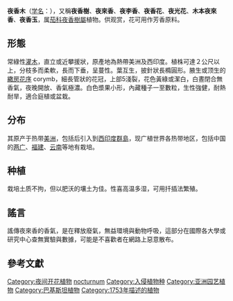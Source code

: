 {{Redirect2|夜香木|柬埔寨提供的一個热带风暴的命名|颱風娜基莉}}
{{Speciesbox
|image=Jasmine NightBloomimg2 Asit.jpg
|image caption=花序
|status=LC
|status system=IUCN3.1
|status ref={{r|IUCN}}
|taxon = Cestrum nocturnum
|authority = [[L.|L.]], 1753
|synonyms ref={{r|powo}}
|synonyms={{collapsible list|{{taxon list
 |*''Cestrum graciliflorum''| [[Dunal|Dunal]], 1852
 |*''Cestrum leucocarpum''| Dunal, 1852
 |*''Cestrum multiflorum''| [[Roem.|Roem.]] & [[Schult.|Schult.]], 1819
 |*''Cestrum nocturnum'' var. ''mexicanum''| [[O.E.Schulz|O.E.Schulz]], 1910
 |*''Cestrum propinquum''| [[M.Martens|M.Martens]] & [[Galeotti|Galeotti]], 1845
 |*''Cestrum scandens''| [[Thibaud|Thibaud]] ex Dunal, 1852
 |*''Cestrum spicatum''| [[Mill.|Mill.]], 1768
 |*''Cestrum suberosum''| [[Jacq.|Jacq.]], 1804
 }}}}
}}
'''夜香木'''（[[学名|学名]]：{{lang|la|''Cestrum nocturnum''}}），又稱'''夜香樹'''、'''夜來香'''、'''夜李香'''、'''夜香花'''、'''夜光花'''、'''木本夜來香'''、'''夜香玉'''，属[[茄科|茄科]][[夜香樹屬|夜香樹屬]]植物。供观赏，花可用作芳香原料。{{r|powo}}

==形態==
常綠性[[灌木|灌木]]，直立或近攀援狀，原產地為熱帶美洲及西印度。植株可達２公尺以上，分枝多而柔軟，長而下垂，呈蔓性。葉互生，披針狀長橢圓形。腋生或顶生的[[繖房花序|繖房花序]] corymb，細長管狀的花冠，上部5淺裂，花色黃綠或潔白，白晝閉合無香氣，夜晚開放、香氣極濃。白色漿果小形，內藏種子一至數粒，生性強健，耐熱耐旱，適合庭植或盆栽。{{r|powo}}

{{gallery
|File:Cestrum nocturnum.jpg|花苞
|File:Cestrum nocturnum fruits 01.jpg|果實
}}

==分布==
其原产于热带[[美洲|美洲]]，包括后引入到[[西印度群島|西印度群島]]，现广植世界各热带地区，包括中国的[[两广|两广]]、[[福建|福建]]、[[云南|云南]]等地有栽培。{{r|powo}}

==种植==
栽培土质不拘，但以肥沃的壤土为佳。性喜高温多湿，可用扦插法繁殖。

==謠言==
謠傳夜來香的香氣，是在釋放廢氣，無益環境與動物呼吸，這部分在國際各大學或研究中心查無實驗與數據，可能是不喜歡者在網路上惡意散布。

==參考文獻==
{{reflist|refs=
<ref name="powo">{{cite web |title=''Cestrum nocturnum'' L. |url=http://powo.science.kew.org/taxon/urn:lsid:ipni.org:names:316386-2 |website=''Plants of the World Online'' |publisher=Kew Science |accessdate=2019-11-10 |archive-date=2019-11-10 |archive-url=https://web.archive.org/web/20191110044000/http://powo.science.kew.org/taxon/urn:lsid:ipni.org:names:316386-2 |dead-url=no }}</ref>
<ref name="IUCN">Botanic Gardens Conservation International (BGCI), IUCN SSC Global Tree Specialist Group & Meave, J.A. 2019. ''Cestrum nocturnum''. ''The IUCN Red List of Threatened Species'' 2019: e.T72045868A136785819. http://dx.doi.org/10.2305/IUCN.UK.2019-2.RLTS.T72045868A136785819.en. Downloaded on 10 November 2019.</ref>
}}

{{Taxonbar|from=Q36125}}

[[Category:夜间开花植物|Category:夜间开花植物]]
[[Category:夜香树属|nocturnum]]
[[Category:入侵植物种|Category:入侵植物种]]
[[Category:亚洲园艺植物|Category:亚洲园艺植物]]
[[Category:巴基斯坦植物|Category:巴基斯坦植物]]
[[Category:1753年描述的植物|Category:1753年描述的植物]]